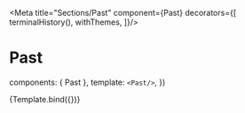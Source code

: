 


<Meta
  title="Sections/Past"
  component={Past}
  decorators={[
    terminalHistory(),
    withThemes,
  ]}/>

# Past

<Description of={Past}/>

  components: { Past },
  template: `
    <Past/>
  `,
})

<Canvas>
  <Story name="Default">
    {Template.bind({})}
  </Story>
</Canvas>
